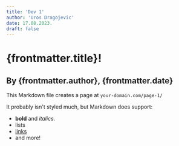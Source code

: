 ```yaml
---
title: 'Dev 1'
author: 'Uros Dragojevic'
date: 17.08.2023.
draft: false
---
```


# {frontmatter.title}!
## By {frontmatter.author}, {frontmatter.date}

This Markdown file creates a page at `your-domain.com/page-1/`

It probably isn't styled much, but Markdown does support:
- **bold** and _italics._
- lists
- [links](https://astro.build)
- and more!